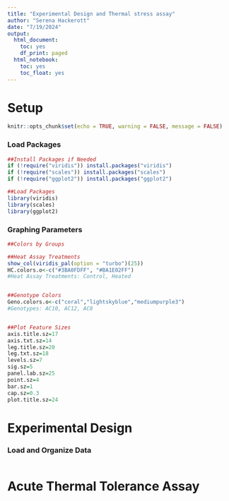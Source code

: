 ```yaml
---
title: "Experimental Design and Thermal stress assay"
author: "Serena Hackerott"
date: "7/19/2024"
output:
  html_document:
    toc: yes
    df_print: paged
  html_notebook:
    toc: yes
    toc_float: yes
---
```


# Setup

```r
knitr::opts_chunk$set(echo = TRUE, warning = FALSE, message = FALSE)
```


### Load Packages
```r
##Install Packages if Needed
if (!require("viridis")) install.packages("viridis")
if (!require("scales")) install.packages("scales")
if (!require("ggplot2")) install.packages("ggplot2")

##Load Packages
library(viridis)
library(scales)
library(ggplot2)
```


### Graphing Parameters
```r

##Colors by Groups

##Heat Assay Treatments
show_col(viridis_pal(option = "turbo")(25))
HC.colors.o<-c("#3BA0FDFF", "#BA1E02FF")
#Heat Assay Treatments: Control, Heated


##Genotype Colors
Geno.colors.o<-c("coral","lightskyblue","mediumpurple3")
#Genotypes: AC10, AC12, AC8


##Plot Feature Sizes
axis.title.sz=17
axis.txt.sz=14
leg.title.sz=20
leg.txt.sz=18
levels.sz=7
sig.sz=5
panel.lab.sz=25
point.sz=4
bar.sz=1
cap.sz=0.3
plot.title.sz=24
```


# Experimental Design

### Load and Organize Data
```r

```


# Acute Thermal Tolerance Assay
```r

```

